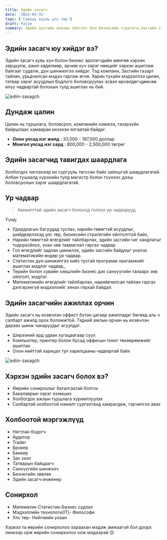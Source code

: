 ```yaml
---
title: Эдийн засагч
date: '2023-03-31'
tags: ['Санхүү хууль улс төр']
draft: false
summary: Эдийн засгийн онолын ойлголт бол бизнесийн стратеги,Засгийн газрын бодлогын хувьд чухал ач холбогдолтой. Эдийн засагчид шийдвэр гаргагчдад тухайн чиглэлээр зевлегее егдөг мэргэжилтнүүд юм
---
```


## Эдийн засагч юу хийдэг вэ?

Эдийн засагч хувь хүн болон бизнес эрхлэгчдийн мөнгөө хэрхэн зарцуулж, ажил хөдөлмөр, эрчим хүч зэрэг нөөцийг хэрхэн ашиглаж байгааг судалж, дүн шинжилгээ хийдэг. Тэд компани, Засгийн газарт тайлан, урьдчилсан мэдээ гаргаж өгнө. Харин тухайн мэдээллээ цалин, татвар зэрэг асуудлын бодлого боловсруулах эсвэл өрсөлдөгчдөөсөө илүү чадвартай болохын тулд ашиглах нь бий.

![ediin-zasagch ](https://alis.alberta.ca/media/697339/economist-istock-498556804.jpg)

## Дундаж цалин

Цалин нь туршлага, боловсрол, компанийн хэмжээ, газарзүйн байршлаас хамааран ихээхэн ялгаатай байдаг.

- **Олон улсад нэг жилд** : 33,000 - 187,000 доллар
- **Монгол улсад нэг сард** : 800,000 - 2,500,000 төгрөг

## Эдийн засагчид тавигдах шаардлага

Холбогдох чиглэлээр их сургууль төгссөн байх зайлшгүй шаардлагатай. Албан тушаалд хүрэхийн тулд магистр болон түүнээс дээш боловсролын зэрэг шаардлагатай.

## Ур чадвар

> Амжилттай эдийн засагч болоход голлох ур чадварууд

Үүнд:

- Удирдлагын багуудад туслах, нарийн төвөгтэй асуудлыг, шийдвэрлэхэд улс төр, бизнесийн стратегийн ойлголттой байх,
- Нарийн төвөгтэй өгөгдлийг тайлбарлах, эдийн засгийн чиг хандлагыг тодорхойлох, үнэн зөв таамаглал гаргах чадвар.
- Гол өгөгдлийг задлан шинжлэх, эдийн засгийн байдлыг үнэлэх математикийн өндөр ур чадвар.
- Статистик дүн шинжилгээ хийх тусгай программ хангамжийг ашиглах мэдлэг чадвар\_
- Төрийн болон хувийн хэвшлийн бизнес дэх санхүүгийн талаарх зөв ойлголт, мэдлэг.
- Математикийн өгөгдлийг тайлбарлах, нарийвчилсан тайлан гаргах дэлгэрэнгүй мэдээллийг хянах гярхай байдал.

## Эдийн засагчийн ажиллах орчин

Эдийн засагч нь ихэвчлэн оффист бүтэн цагаар ажилладаг бөгөөд аль ч салбарт ажилд орох боломжтой. Тэдний ажлын орчин нь ихэвчлэн дараах шинж чанаруудыг агуулдаг.

- Ширээний ард удаан хугацаагаар суух
- Компьютер, принтер болон бусад оффисын тоног төхөөрөмжийг ашиглах
- Олон нийттэй харицах тул харилцааны чадвартай байх

![ediin-zasagch](https://blog-consumer.glassdoor.com/app/uploads/sites/2/GettyImages-551986071-3.jpg)

## Хэрхэн эдийн засагч болох вэ?

- Өөрийн сонирхолыг баталгаатай болгох
- Бакалаврын зэрэг эзэмших
- Холбогдох ажлын туршлага хуримтлуулах
- Салбартай холбоотой нэмэлт сургалтанд хамрагдаж, гэрчилгээ авах

## Холбоотой мэргэжлүүд

- Нягтлан бодогч
- Аудитор
- Trader
- Брокер
- Банкир
- Зах зээл
- Татварын байцаагч
- Санхүүгийн шинжээч
- Бизнесийн зөвлөх
- Эдийн засагч инженер

## Сонирхол

- Математик-Статистик-Бизнес судлал
- Мэдээллийн технологи(IT)- Философи
- Улс төр- Нийгмийн ухаан

Хэрвээ та өөрийн сонирхолоо хараахан мэдэж амжаагүй бол доорх линкээр орж өөрийн сонирхолоо олж мэдээрэй 😊
